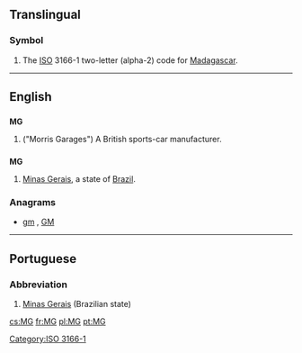 {{also|mg|Mg|.mg}}
==Translingual==

===Symbol===
{{head|mul|symbol}}
# The [[ISO]] 3166-1 two-letter (alpha-2) code for [[Madagascar]].

[[Category:ISO 3166-1]]
----

==English==

==={{initialism-old|en}}===
{{wikipedia|MG (car)}}
'''MG'''

# ("Morris Garages") A British sports-car manufacturer.

==={{abbreviation-old|en}}===
'''MG'''

# [[Minas Gerais]], a state of [[Brazil]].

===Anagrams===
* [[gm#English|gm]] , [[GM#English|GM]]
----

==Portuguese==

===Abbreviation===
{{head|pt|abbreviation}}

# [[Minas Gerais]] (Brazilian state)

[[cs:MG]]
[[fr:MG]]
[[pl:MG]]
[[pt:MG]]
